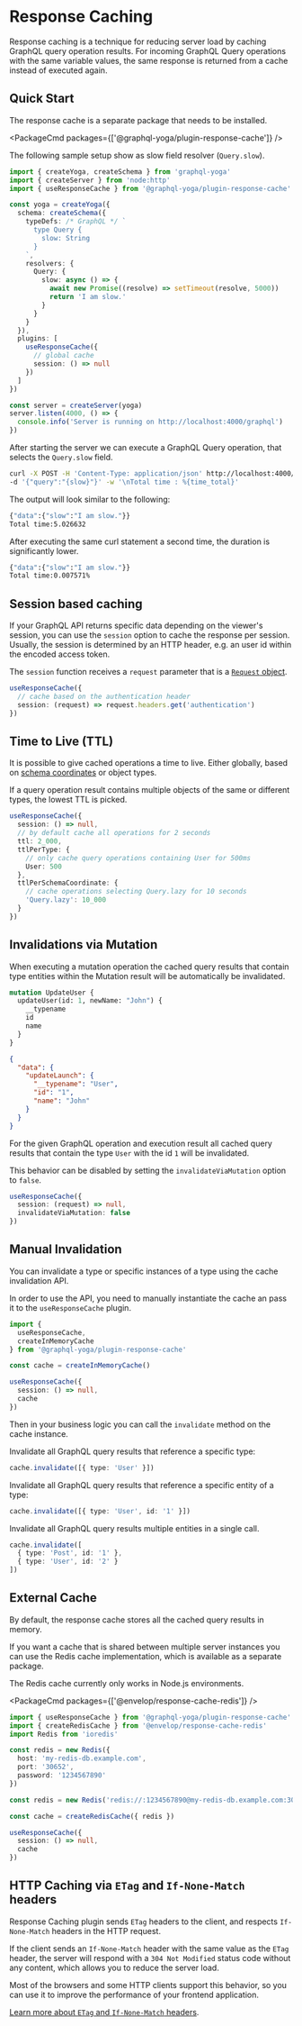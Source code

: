 
# Response Caching

Response caching is a technique for reducing server load by caching GraphQL query operation results.
For incoming GraphQL Query operations with the same variable values, the same response is returned from a cache instead of executed again.

## Quick Start

The response cache is a separate package that needs to be installed.

<PackageCmd packages={['@graphql-yoga/plugin-response-cache']} />

The following sample setup show as slow field resolver (`Query.slow`).

```ts filename="Response cache example" {14-17,22-25}
import { createYoga, createSchema } from 'graphql-yoga'
import { createServer } from 'node:http'
import { useResponseCache } from '@graphql-yoga/plugin-response-cache'

const yoga = createYoga({
  schema: createSchema({
    typeDefs: /* GraphQL */ `
      type Query {
        slow: String
      }
    `,
    resolvers: {
      Query: {
        slow: async () => {
          await new Promise((resolve) => setTimeout(resolve, 5000))
          return 'I am slow.'
        }
      }
    }
  }),
  plugins: [
    useResponseCache({
      // global cache
      session: () => null
    })
  ]
})

const server = createServer(yoga)
server.listen(4000, () => {
  console.info('Server is running on http://localhost:4000/graphql')
})
```

After starting the server we can execute a GraphQL Query operation, that selects the `Query.slow` field.

```sh filename="Execute slow GraphQL Query Operation with cUrl"
curl -X POST -H 'Content-Type: application/json' http://localhost:4000/graphql \
-d '{"query":"{slow}"}' -w '\nTotal time : %{time_total}'
```

The output will look similar to the following:

```sh filename="Initial Request time"
{"data":{"slow":"I am slow."}}
Total time:5.026632
```

After executing the same curl statement a second time, the duration is significantly lower.

```sh filename="Cached Request time"
{"data":{"slow":"I am slow."}}
Total time:0.007571%
```

## Session based caching

If your GraphQL API returns specific data depending on the viewer's session, you can use the `session` option to cache the response per session.
Usually, the session is determined by an HTTP header, e.g. an user id within the encoded access token.

The `session` function receives a `request` parameter that is a [`Request` object](https://developer.mozilla.org/en-US/docs/Web/API/Request).

```ts filename="Response Cache configuration based on  header"
useResponseCache({
  // cache based on the authentication header
  session: (request) => request.headers.get('authentication')
})
```

## Time to Live (TTL)

It is possible to give cached operations a time to live.
Either globally, based on [schema coordinates](https://github.com/graphql/graphql-wg/blob/main/rfcs/SchemaCoordinates.md) or object types.

If a query operation result contains multiple objects of the same or different types, the lowest TTL is picked.

```ts filename="Response Cache configuration with TTL"
useResponseCache({
  session: () => null,
  // by default cache all operations for 2 seconds
  ttl: 2_000,
  ttlPerType: {
    // only cache query operations containing User for 500ms
    User: 500
  },
  ttlPerSchemaCoordinate: {
    // cache operations selecting Query.lazy for 10 seconds
    'Query.lazy': 10_000
  }
})
```

## Invalidations via Mutation

When executing a mutation operation the cached query results that contain type entities within the Mutation result will be automatically be invalidated.

```graphql filename="GraphQL mutation operation"
mutation UpdateUser {
  updateUser(id: 1, newName: "John") {
    __typename
    id
    name
  }
}
```

```json filename="GraphQL operation execution result"
{
  "data": {
    "updateLaunch": {
      "__typename": "User",
      "id": "1",
      "name": "John"
    }
  }
}
```

For the given GraphQL operation and execution result all cached query results that contain the type `User` with the id `1` will be invalidated.

This behavior can be disabled by setting the `invalidateViaMutation` option to `false`.

```ts filename="Disabling mutation invalidation"
useResponseCache({
  session: (request) => null,
  invalidateViaMutation: false
})
```

## Manual Invalidation

You can invalidate a type or specific instances of a type using the cache invalidation API.

In order to use the API, you need to manually instantiate the cache an pass it to the `useResponseCache` plugin.

```ts filename="Manual cache construction" {3,6}
import {
  useResponseCache,
  createInMemoryCache
} from '@graphql-yoga/plugin-response-cache'

const cache = createInMemoryCache()

useResponseCache({
  session: () => null,
  cache
})
```

Then in your business logic you can call the `invalidate` method on the cache instance.

Invalidate all GraphQL query results that reference a specific type:

```ts filename="Invalidating a type"
cache.invalidate([{ type: 'User' }])
```

Invalidate all GraphQL query results that reference a specific entity of a type:

```ts filename="Invalidate a specific entity of a type"
cache.invalidate([{ type: 'User', id: '1' }])
```

Invalidate all GraphQL query results multiple entities in a single call.

```ts filename="Invalidate multiple entities"
cache.invalidate([
  { type: 'Post', id: '1' },
  { type: 'User', id: '2' }
])
```

## External Cache

By default, the response cache stores all the cached query results in memory.

If you want a cache that is shared between multiple server instances you can use the Redis cache implementation, which is available as a separate package.

<Callout>The Redis cache currently only works in Node.js environments.</Callout>

<PackageCmd packages={['@envelop/response-cache-redis']} />

```ts filename="Create a custom Redis Cache"
import { useResponseCache } from '@graphql-yoga/plugin-response-cache'
import { createRedisCache } from '@envelop/response-cache-redis'
import Redis from 'ioredis'

const redis = new Redis({
  host: 'my-redis-db.example.com',
  port: '30652',
  password: '1234567890'
})

const redis = new Redis('redis://:1234567890@my-redis-db.example.com:30652')

const cache = createRedisCache({ redis })

useResponseCache({
  session: () => null,
  cache
})
```

## HTTP Caching via `ETag` and `If-None-Match` headers

Response Caching plugin sends `ETag` headers to the client, and respects `If-None-Match` headers in the HTTP request.

If the client sends an `If-None-Match` header with the same value as the `ETag` header, the server will respond with a `304 Not Modified` status code without any content, which allows you to reduce the server load.

Most of the browsers and some HTTP clients support this behavior, so you can use it to improve the performance of your frontend application.

[Learn more about `ETag` and `If-None-Match` headers](https://developer.mozilla.org/en-US/docs/Web/HTTP/Headers/ETag).
